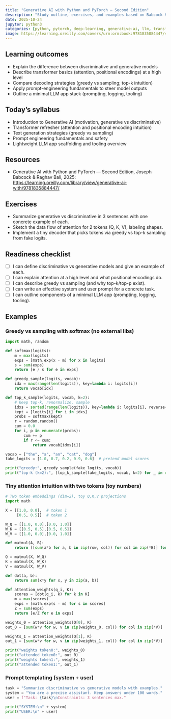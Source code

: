```yaml
---
title: "Generative AI with Python and PyTorch — Second Edition"
description: "Study outline, exercises, and examples based on Babcock & Bali (O’Reilly, 2025)."
date: 2025-10-24
jupyter: python3
categories: [python, pytorch, deep-learning, generative-ai, llm, transformers]
image: https://learning.oreilly.com/covers/urn:orm:book:9781835884447/400w/
---
```


## Learning outcomes

-   Explain the difference between discriminative and generative models
-   Describe transformer basics (attention, positional encodings) at a high level
-   Compare decoding strategies (greedy vs sampling; top-k intuition)
-   Apply prompt-engineering fundamentals to steer model outputs
-   Outline a minimal LLM app stack (prompting, logging, tooling) 

## Today's syllabus

-   Introduction to Generative AI (motivation, generative vs discriminative)
-   Transformer refresher (attention and positional encoding intuition)
-   Text generation strategies (greedy vs sampling)
-   Prompt engineering fundamentals and safety
-   Lightweight LLM app scaffolding and tooling overview

## Resources

-   Generative AI with Python and PyTorch — Second Edition, Joseph Babcock & Raghav Bali, 2025: <https://learning.oreilly.com/library/view/generative-ai-with/9781835884447/>

## Exercises

-   Summarize generative vs discriminative in 3 sentences with one concrete example of each.
-   Sketch the data flow of attention for 2 tokens (Q, K, V), labeling shapes.
-   Implement a tiny decoder that picks tokens via greedy vs top-k sampling from fake logits.

## Readiness checklist

-   [ ] I can define discriminative vs generative models and give an example of each.
-   [ ] I can explain attention at a high level and what positional encodings do.
-   [ ] I can describe greedy vs sampling (and why top-k/top-p exist).
-   [ ] I can write an effective system and user prompt for a concrete task.
-   [ ] I can outline components of a minimal LLM app (prompting, logging, tooling).

## Examples

### Greedy vs sampling with softmax (no external libs)

```python
import math, random

def softmax(logits):
    m = max(logits)
    exps = [math.exp(x - m) for x in logits]
    s = sum(exps)
    return [e / s for e in exps]

def greedy_sample(logits, vocab):
    idx = max(range(len(logits)), key=lambda i: logits[i])
    return vocab[idx]

def top_k_sample(logits, vocab, k=2):
    # keep top-k, renormalize, sample
    idxs = sorted(range(len(logits)), key=lambda i: logits[i], reverse=True)[:k]
    kept = [logits[i] for i in idxs]
    probs = softmax(kept)
    r = random.random()
    cum = 0.0
    for i, p in enumerate(probs):
        cum += p
        if r <= cum:
            return vocab[idxs[i]]

vocab = ["the", "a", "an", "cat", "dog"]
fake_logits = [1.0, 0.7, 0.2, 0.9, 0.6]  # pretend model scores

print("greedy:", greedy_sample(fake_logits, vocab))
print("top-k (k=2):", [top_k_sample(fake_logits, vocab, k=2) for _ in range(5)])
```

### Tiny attention intuition with two tokens (toy numbers)

```python
# Two token embeddings (dim=2), toy Q,K,V projections
import math

X = [[1.0, 0.0],  # token 1
     [0.5, 0.5]]  # token 2

W_Q = [[1.0, 0.0],[0.0, 1.0]]
W_K = [[0.5, 0.5],[0.5, 0.5]]
W_V = [[1.0, 0.0],[0.0, 1.0]]

def matmul(A, B):
    return [[sum(a*b for a, b in zip(row, col)) for col in zip(*B)] for row in A]

Q = matmul(X, W_Q)
K = matmul(X, W_K)
V = matmul(X, W_V)

def dot(a, b):
    return sum(x*y for x, y in zip(a, b))

def attention_weights(q_i, K):
    scores = [dot(q_i, k) for k in K]
    m = max(scores)
    exps = [math.exp(s - m) for s in scores]
    Z = sum(exps)
    return [e/Z for e in exps]

weights_0 = attention_weights(Q[0], K)
out_0 = [sum(w*v for w, v in zip(weights_0, col)) for col in zip(*V)]

weights_1 = attention_weights(Q[1], K)
out_1 = [sum(w*v for w, v in zip(weights_1, col)) for col in zip(*V)]

print("weights token0:", weights_0)
print("attended token0:", out_0)
print("weights token1:", weights_1)
print("attended token1:", out_1)
```

### Prompt templating (system + user)

```python
task = "Summarize discriminative vs generative models with examples."
system = "You are a precise assistant. Keep answers under 100 words."
user = f"Task: {task}\nConstraints: 3 sentences max."

print("SYSTEM:\n" + system)
print("USER:\n" + user)
```
